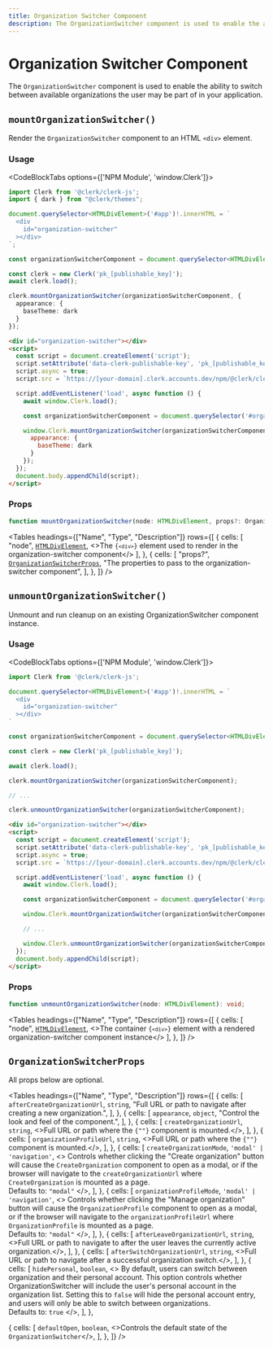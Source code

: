 ```yaml
---
title: Organization Switcher Component
description: The OrganizationSwitcher component is used to enable the ability to switch between available organizations the user may be part of in your application.
---
```



# Organization Switcher Component

<Images alt="Organization Switcher Example" width={992} height={568} src="/images/ui-components/component-org_switcher.svg" />

The `OrganizationSwitcher` component is used to enable the ability to switch between available organizations the user may be part of in your application.

## `mountOrganizationSwitcher()`

Render the `OrganizationSwitcher` component to an HTML `<div>` element.

### Usage

<CodeBlockTabs options={['NPM Module', 'window.Clerk']}>
  ```typescript {15-19}
  import Clerk from '@clerk/clerk-js';
  import { dark } from "@clerk/themes";

  document.querySelector<HTMLDivElement>('#app')!.innerHTML = `
    <div
      id="organization-switcher"
    ></div>
  `;

  const organizationSwitcherComponent = document.querySelector<HTMLDivElement>('#organization-switcher')!;

  const clerk = new Clerk('pk_[publishable_key]');
  await clerk.load();

  clerk.mountOrganizationSwitcher(organizationSwitcherComponent, {
    appearance: {
      baseTheme: dark
    }
  });
  ```

  ```html {13-17}
  <div id="organization-switcher"></div>
  <script>
    const script = document.createElement('script');
    script.setAttribute('data-clerk-publishable-key', 'pk_[publishable_key]');
    script.async = true;
    script.src = `https://[your-domain].clerk.accounts.dev/npm/@clerk/clerk-js@latest/dist/clerk.browser.js`;

    script.addEventListener('load', async function () {
      await window.Clerk.load();

      const organizationSwitcherComponent = document.querySelector('#organization-switcher');

      window.Clerk.mountOrganizationSwitcher(organizationSwitcherComponent, {
        appearance: {
          baseTheme: dark
        }
      });
    });
    document.body.appendChild(script);
  </script>
  ```
</CodeBlockTabs>

### Props

```typescript
function mountOrganizationSwitcher(node: HTMLDivElement, props?: OrganizationSwitcherProps): void;
```

<Tables
  headings={["Name", "Type", "Description"]}
  rows={[
  {
  cells: [
  "node",
  <a href="https://developer.mozilla.org/en-US/docs/Web/API/HTMLDivElement"><code>HTMLDivElement</code></a>,
  <>The <code>{`<div>`}</code> element used to render in the organization-switcher component</>
  ],
  },
  {
  cells: [
  "props?",
  <a href="#organizationswitcherprops"><code>OrganizationSwitcherProps</code></a>,
  "The properties to pass to the organization-switcher component",
  ],
  },
  ]}
/>

## `unmountOrganizationSwitcher()`

Unmount and run cleanup on an existing OrganizationSwitcher component instance.

### Usage

<CodeBlockTabs options={['NPM Module', 'window.Clerk']}>
  ```typescript {19}
  import Clerk from '@clerk/clerk-js';

  document.querySelector<HTMLDivElement>('#app')!.innerHTML = `
    <div
      id="organization-switcher"
    ></div>
  `

  const organizationSwitcherComponent = document.querySelector<HTMLDivElement>('#organization-switcher')!;

  const clerk = new Clerk('pk_[publishable_key]');

  await clerk.load();

  clerk.mountOrganizationSwitcher(organizationSwitcherComponent);

  // ...

  clerk.unmountOrganizationSwitcher(organizationSwitcherComponent);
  ```

  ```html {17}
  <div id="organization-switcher"></div>
  <script>
    const script = document.createElement('script');
    script.setAttribute('data-clerk-publishable-key', 'pk_[publishable_key]');
    script.async = true;
    script.src = `https://[your-domain].clerk.accounts.dev/npm/@clerk/clerk-js@latest/dist/clerk.browser.js`;

    script.addEventListener('load', async function () {
      await window.Clerk.load();

      const organizationSwitcherComponent = document.querySelector('#organization-switcher');

      window.Clerk.mountOrganizationSwitcher(organizationSwitcherComponent);

      // ...

      window.Clerk.unmountOrganizationSwitcher(organizationSwitcherComponent);
    });
    document.body.appendChild(script);
  </script>
  ```
</CodeBlockTabs>

### Props

```typescript
function unmountOrganizationSwitcher(node: HTMLDivElement): void;
```

<Tables
  headings={["Name", "Type", "Description"]}
  rows={[
  {
  cells: [
  "node",
  <a href="https://developer.mozilla.org/en-US/docs/Web/API/HTMLDivElement"><code>HTMLDivElement</code></a>,
  <>The container <code>{`<div>`}</code> element with a rendered organization-switcher component instance</>
  ],
  },
  ]}
/>

## `OrganizationSwitcherProps`

All props below are optional.

<Tables
  headings={["Name", "Type", "Description"]}
  rows={[
  {
  cells: [
  <code>afterCreateOrganizationUrl</code>,
  <code>string</code>,
  "Full URL or path to navigate after creating a new organization.",
  ],
  },
  {
  cells: [
  <code>appearance</code>,
  <code>object</code>,
  "Control the look and feel of the component.",
  ],
  },
  {
  cells: [
  <code>createOrganizationUrl</code>,
  <code>string</code>,
  <>Full URL or path where the <code>{"<CreateOrganization />"}</code> component is mounted.</>,
  ],
  },
  {
  cells: [
  <code>organizationProfileUrl</code>,
  <code>string</code>,
  <>Full URL or path where the <code>{"<OrganizationProfile />"}</code> component is mounted.</>,
  ],
  },
  {
  cells: [
  <code>createOrganizationMode</code>,
  <code>'modal' | 'navigation'</code>,
  <>
  Controls whether clicking the "Create organization" button will cause
  the <code>CreateOrganization</code> component to open as a modal, or if the browser will navigate
  to the <code>createOrganizationUrl</code> where <code>CreateOrganization</code> is mounted as a page.
  <br/>
  Defaults to: <code>"modal"</code>
  </>,
  ],
  },
  {
  cells: [
  <code>organizationProfileMode</code>,
  <code>'modal' | 'navigation'</code>,
  <>
  Controls whether clicking the "Manage organization" button will cause
  the <code>OrganizationProfile</code> component to open as a modal, or if the browser will navigate
  to the <code>organizationProfileUrl</code> where <code>OrganizationProfile</code> is mounted as a page.
  <br/>
  Defaults to: <code>"modal"</code>
  </>,
  ],
  },
  {
  cells: [
  <code>afterLeaveOrganizationUrl</code>,
  <code>string</code>,
  <>Full URL or path to navigate to after the user leaves the currently active organization.</>,
  ],
  },
  {
  cells: [
  <code>afterSwitchOrganizationUrl</code>,
  <code>string</code>,
  <>Full URL or path to navigate after a successful organization switch.</>,
  ],
  },
  {
  cells: [
  <code>hidePersonal</code>,
  <code>boolean</code>,
  <>
  By default, users can switch between organization and their personal account.
  This option controls whether OrganizationSwitcher will include the user's personal account
  in the organization list. Setting this to `false` will hide the personal account entry,
  and users will only be able to switch between organizations.
  <br/>
  Defaults to: <code>true</code>
  </>,
  ],
  },

  {
  cells: [
  <code>defaultOpen</code>,
  <code>boolean</code>,
  <>Controls the default state of the <code>OrganizationSwitcher</code></>,
  ],
  },
  ]}
/>
